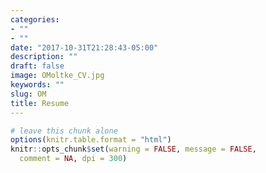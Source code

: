 ```yaml
---
categories:
- ""
- ""
date: "2017-10-31T21:28:43-05:00"
description: ""
draft: false
image: OMoltke_CV.jpg
keywords: ""
slug: OM
title: Resume
---
```



```r
# leave this chunk alone
options(knitr.table.format = "html") 
knitr::opts_chunk$set(warning = FALSE, message = FALSE, 
  comment = NA, dpi = 300)

```